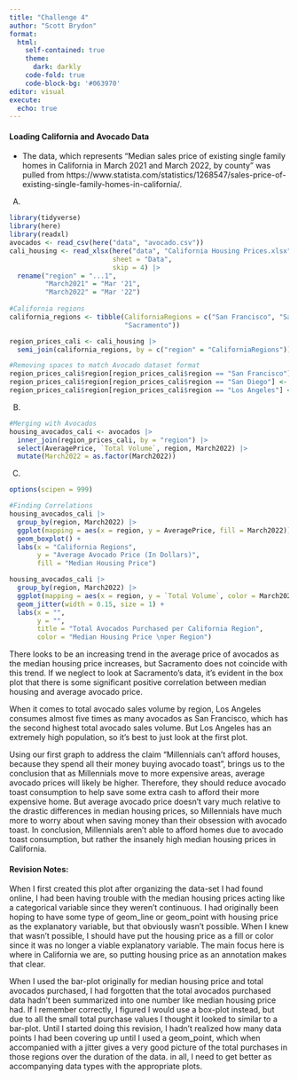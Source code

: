 ```yaml
---
title: "Challenge 4"
author: "Scott Brydon"
format: 
  html: 
    self-contained: true
    theme:
      dark: darkly
    code-fold: true
    code-block-bg: '#063970'
editor: visual
execute:
  echo: true
---
```


#### Loading California and Avocado Data

-   The data, which represents "Median sales price of existing single family homes in California in March 2021 and March 2022, by county" was pulled from https://www.statista.com/statistics/1268547/sales-price-of-existing-single-family-homes-in-california/.

A.  

```r
library(tidyverse)
library(here)
library(readxl)
avocados <- read_csv(here("data", "avocado.csv"))
cali_housing <- read_xlsx(here("data", "California Housing Prices.xlsx"),
                          sheet = "Data",
                          skip = 4) |> 
  rename("region" = "...1",
         "March2021" = "Mar '21",
         "March2022" = "Mar '22")
  
#California regions
california_regions <- tibble(CaliforniaRegions = c("San Francisco", "San Diego", "Los Angeles",
                             "Sacramento"))

region_prices_cali <- cali_housing |> 
  semi_join(california_regions, by = c("region" = "CaliforniaRegions"))

#Removing spaces to match Avocado dataset format
region_prices_cali$region[region_prices_cali$region == "San Francisco"] <- "SanFrancisco"
region_prices_cali$region[region_prices_cali$region == "San Diego"] <- "SanDiego"
region_prices_cali$region[region_prices_cali$region == "Los Angeles"] <- "LosAngeles"

```

B.  

```r
#Merging with Avocados
housing_avocados_cali <- avocados |> 
  inner_join(region_prices_cali, by = "region") |> 
  select(AveragePrice, `Total Volume`, region, March2022) |> 
  mutate(March2022 = as.factor(March2022))
```

C.  

```r
options(scipen = 999)

#Finding Correlations
housing_avocados_cali |> 
  group_by(region, March2022) |> 
  ggplot(mapping = aes(x = region, y = AveragePrice, fill = March2022)) +
  geom_boxplot() +
  labs(x = "California Regions", 
       y = "Average Avocado Price (In Dollars)", 
       fill = "Median Housing Price")

housing_avocados_cali |> 
  group_by(region, March2022) |> 
  ggplot(mapping = aes(x = region, y = `Total Volume`, color = March2022)) +
  geom_jitter(width = 0.15, size = 1) +
  labs(x = "",
       y = "",
       title = "Total Avocados Purchased per California Region", 
       color = "Median Housing Price \nper Region")
```

There looks to be an increasing trend in the average price of avocados as the median housing price increases, but Sacramento does not coincide with this trend. If we neglect to look at Sacramento's data, it's evident in the box plot that there is some significant positive correlation between median housing and average avocado price.

When it comes to total avocado sales volume by region, Los Angeles consumes almost five times as many avocados as San Francisco, which has the second highest total avocado sales volume. But Los Angeles has an extremely high population, so it's best to just look at the first plot.

Using our first graph to address the claim "Millennials can't afford houses, because they spend all their money buying avocado toast", brings us to the conclusion that as Millennials move to more expensive areas, average avocado prices will likely be higher. Therefore, they should reduce avocado toast consumption to help save some extra cash to afford their more expensive home. But average avocado price doesn't vary much relative to the drastic differences in median housing prices, so Millennials have much more to worry about when saving money than their obsession with avocado toast. In conclusion, Millennials aren't able to afford homes due to avocado toast consumption, but rather the insanely high median housing prices in California.

#### Revision Notes:

When I first created this plot after organizing the data-set I had found online, I had been having trouble with the median housing prices acting like a categorical variable since they weren't continuous. I had originally been hoping to have some type of geom_line or geom_point with housing price as the explanatory variable, but that obviously wasn't possible. When I knew that wasn't possible, I should have put the housing price as a fill or color since it was no longer a viable explanatory variable. The main focus here is where in California we are, so putting housing price as an annotation makes that clear.

When I used the bar-plot originally for median housing price and total avocados purchased, I had forgotten that the total avocados purchased data hadn't been summarized into one number like median housing price had. If I remember correctly, I figured I would use a box-plot instead, but due to all the small total purchase values I thought it looked to similar to a bar-plot. Until I started doing this revision, I hadn't realized how many data points I had been covering up until I used a geom_point, which when accompanied with a jitter gives a very good picture of the total purchases in those regions over the duration of the data. in all, I need to get better as accompanying data types with the appropriate plots.
